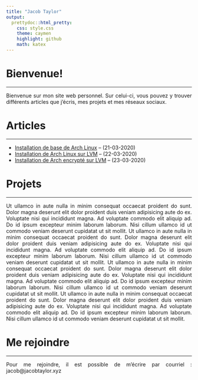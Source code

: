 ```yaml
---
title: "Jacob Taylor"
output:
  prettydoc::html_pretty:
    css: style.css
    theme: caymen
    highlight: github
    math: katex
---
```

<style>
body {
text-align: justify}
</style>

<link rel="icon" href="https://www.freefavicon.com/freefavicons/objects/jack-of-spades-152-192574.png">

<title>Accueil de Jacob Taylor</title>

# Bienvenue!

***

Bienvenue sur mon site web personnel. Sur celui-ci, vous pouvez y trouver différents articles que j'écris, mes projets et mes réseaux sociaux.

# Articles

***

+ [Installation de base de Arch Linux](arch_install.html) -- (21-03-2020)
+ [Installation de Arch Linux sur LVM](arch_install_lvm.html) -- (22-03-2020) 
+ [Installation de Arch encrypté sur LVM](arch_install_lvm_encrypt.html) -- (23-03-2020)

# Projets

***

Ut ullamco in aute nulla in minim consequat occaecat proident do sunt. Dolor magna deserunt elit dolor proident duis veniam adipisicing aute do ex. Voluptate nisi qui incididunt magna. Ad voluptate commodo elit aliquip ad. Do id ipsum excepteur minim laborum laborum. Nisi cillum ullamco id ut commodo veniam deserunt cupidatat ut sit mollit. Ut ullamco in aute nulla in minim consequat occaecat proident do sunt. Dolor magna deserunt elit dolor proident duis veniam adipisicing aute do ex. Voluptate nisi qui incididunt magna. Ad voluptate commodo elit aliquip ad. Do id ipsum excepteur minim laborum laborum. Nisi cillum ullamco id ut commodo veniam deserunt cupidatat ut sit mollit. Ut ullamco in aute nulla in minim consequat occaecat proident do sunt. Dolor magna deserunt elit dolor proident duis veniam adipisicing aute do ex. Voluptate nisi qui incididunt magna. Ad voluptate commodo elit aliquip ad. Do id ipsum excepteur minim laborum laborum. Nisi cillum ullamco id ut commodo veniam deserunt cupidatat ut sit mollit. Ut ullamco in aute nulla in minim consequat occaecat proident do sunt. Dolor magna deserunt elit dolor proident duis veniam adipisicing aute do ex. Voluptate nisi qui incididunt magna. Ad voluptate commodo elit aliquip ad. Do id ipsum excepteur minim laborum laborum. Nisi cillum ullamco id ut commodo veniam deserunt cupidatat ut sit mollit.

# Me rejoindre

***

Pour me rejoindre, il est possible de m'écrire par courriel : jacob@jacobtaylor.xyz


